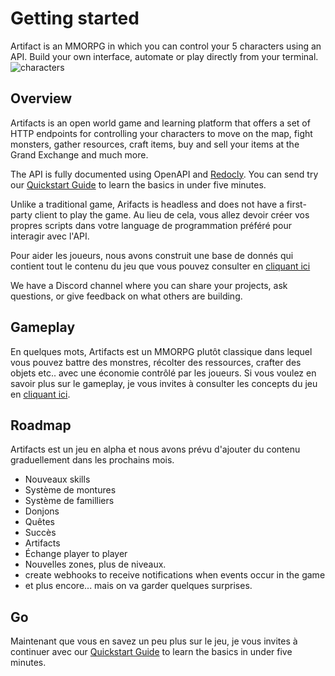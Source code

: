 

# Getting started
 
Artifact is an MMORPG in which you can control your 5 characters using an API.
Build your own interface, automate or play directly from your terminal.
<Image src="/characters.png" alt="characters" width={229} height={74} />


<Cards>
  <Card title="Quickstart" href="/quickstart/" />
  <Card title="Database" href="https://artifactsmmo.com/databases" />
  <Card title="API Reference" href="https://api.artifactsmmo.com/redoc" />
</Cards>


## Overview
Artifacts is an open world game and learning platform that offers a set of HTTP endpoints for controlling your characters to move on the map, fight monsters, gather resources, craft items, buy and sell your items at the Grand Exchange and much more.

The API is fully documented using OpenAPI and [Redocly](https://api.artifactsmmo.com/redoc). You can send try our [Quickstart Guide](/quickstart/) to learn the basics in under five minutes.

Unlike a traditional game, Arifacts is headless and does not have a first-party client to play the game.
Au lieu de cela, vous allez devoir créer vos propres scripts dans votre language de programmation préféré pour interagir avec l'API.

Pour aider les joueurs, nous avons construit une base de donnés qui contient tout le contenu du jeu que vous pouvez consulter en [cliquant ici](https://artifactsmmo.com/database)

We have a Discord channel where you can share your projects, ask questions, or give feedback on what others are building.

## Gameplay
En quelques mots, Artifacts est un MMORPG plutôt classique dans lequel vous pouvez battre des monstres, récolter des ressources, crafter des objets etc.. avec une économie contrôlé par les joueurs.
Si vous voulez en savoir plus sur le gameplay, je vous invites à consulter les concepts du jeu en [cliquant ici](https://artifactsmmo.com/game_concepts).

## Roadmap
Artifacts est un jeu en alpha et nous avons prévu d'ajouter du contenu graduellement dans les prochains mois.
- Nouveaux skills
- Système de montures
- Système de familliers
- Donjons
- Quêtes
- Succès
- Artifacts
- Échange player to player
- Nouvelles zones, plus de niveaux.
- create webhooks to receive notifications when events occur in the game
- et plus encore... mais on va garder quelques surprises.

## Go
Maintenant que vous en savez un peu plus sur le jeu, je vous invites à continuer avec our [Quickstart Guide](/quickstart/) to learn the basics in under five minutes.